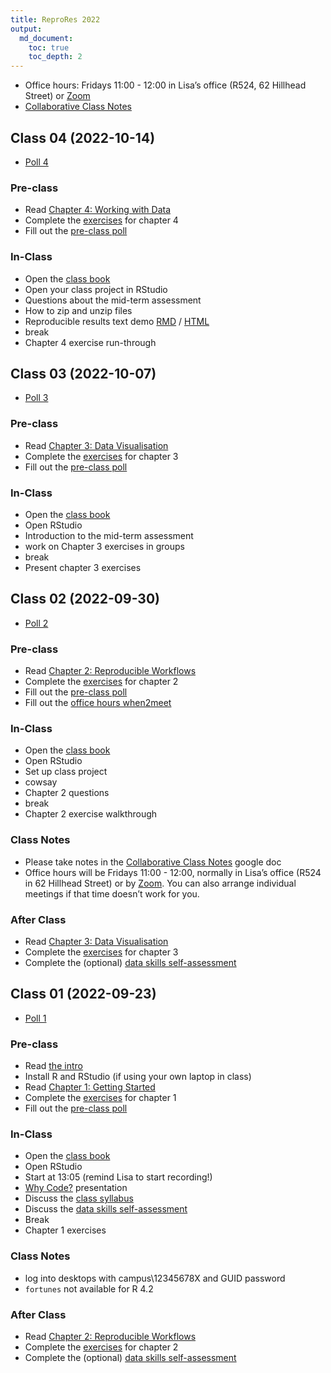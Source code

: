 ```yaml
---
title: ReproRes 2022
output: 
  md_document:
    toc: true
    toc_depth: 2
---
```


* Office hours: Fridays 11:00 - 12:00 in Lisa's office (R524, 62 Hillhead Street) or [Zoom](https://uofglasgow.zoom.us/my/debruine)
* [Collaborative Class Notes](https://docs.google.com/document/d/1ZSSg7UjnZGvuR3-gSnYdTEZWPIvuFrRTPLhjpeLtkzc/)

## Class 04 (2022-10-14)

* [Poll 4](https://debruine.github.io/reprores_2022/polls/poll-04.html)

### Pre-class

-   Read [Chapter 4: Working with Data](https://psyteachr.github.io/reprores-v3/data.html)
-   Complete the
    [exercises](https://psyteachr.github.io/reprores-v3/exercises.html)
    for chapter 4
-   Fill out the [pre-class poll](https://forms.gle/yee8TwyKn5PefPkK7)

### In-Class

-   Open the [class book](https://psyteachr.github.io/reprores-v3/)
-   Open your class project in RStudio
-   Questions about the mid-term assessment
-   How to zip and unzip files
-   Reproducible results text demo [RMD](demo.Rmd) / [HTML](demo.html)
-   break
-   Chapter 4 exercise run-through

## Class 03 (2022-10-07)

* [Poll 3](https://debruine.github.io/reprores_2022/polls/poll-03.html)

### Pre-class

-   Read [Chapter 3: Data Visualisation](https://psyteachr.github.io/reprores-v3/ggplot.html)
-   Complete the
    [exercises](https://psyteachr.github.io/reprores-v3/exercises.html)
    for chapter 3
-   Fill out the [pre-class poll](https://forms.gle/RzuYHaA9jpkStner6)

### In-Class

-   Open the [class book](https://psyteachr.github.io/reprores-v3/)
-   Open RStudio
-   Introduction to the mid-term assessment
-   work on Chapter 3 exercises in groups
-   break
-   Present chapter 3 exercises

## Class 02 (2022-09-30)

* [Poll 2](https://debruine.github.io/reprores_2022/polls/poll-02.html)

### Pre-class

-   Read [Chapter 2: Reproducible
    Workflows](https://psyteachr.github.io/reprores-v3/repro.html)
-   Complete the
    [exercises](https://psyteachr.github.io/reprores-v3/exercises.html)
    for chapter 2
-   Fill out the [pre-class poll](https://forms.gle/6ZiotbRgWPy79nhs9)
-   Fill out the [office hours when2meet](https://www.when2meet.com/?16977819-cpkIB)

### In-Class

-   Open the [class book](https://psyteachr.github.io/reprores-v3/)
-   Open RStudio
-   Set up class project
-   cowsay
-   Chapter 2 questions
-   break
-   Chapter 2 exercise walkthrough

### Class Notes

-   Please take notes in the [Collaborative Class Notes](https://docs.google.com/document/d/1ZSSg7UjnZGvuR3-gSnYdTEZWPIvuFrRTPLhjpeLtkzc/) google doc
-   Office hours will be Fridays 11:00 - 12:00, normally in Lisa's office (R524 in 62 Hillhead Street) or by [Zoom](https://uofglasgow.zoom.us/my/debruine). You can also arrange individual meetings if that time doesn't work for you.

### After Class

-   Read [Chapter 3: Data Visualisation](https://psyteachr.github.io/reprores-v3/ggplot.html)
-   Complete the
    [exercises](https://psyteachr.github.io/reprores-v3/exercises.html)
    for chapter 3
-   Complete the (optional) [data skills
    self-assessment](https://moodle.gla.ac.uk/mod/assign/view.php?id=3103593)

## Class 01 (2022-09-23)
<!--
* [Recording](): check the Teams channel for the recording passcode
-->
* [Poll 1](https://debruine.github.io/reprores_2022/polls/poll-01.html)

### Pre-class 

- Read [the intro](https://psyteachr.github.io/reprores-v3/) 
- Install R and RStudio (if using your own laptop in class)
- Read [Chapter 1: Getting Started](https://psyteachr.github.io/reprores-v3/intro.html) 
- Complete the [exercises](https://psyteachr.github.io/reprores-v3/exercises.html) for chapter 1
- Fill out the [pre-class poll](https://forms.gle/m6MuVqLpxoakyCGk7)

### In-Class

- Open the [class book](https://psyteachr.github.io/reprores-v3/)
- Open RStudio 
- Start at 13:05 (remind Lisa to start recording!)
- [Why Code?](https://debruine.github.io/why-code/) presentation
- Discuss the [class syllabus](https://moodle.gla.ac.uk/course/view.php?id=33447&section=1)
- Discuss the [data skills self-assessment](https://moodle.gla.ac.uk/mod/assign/view.php?id=3103593)
- Break
- Chapter 1 exercises

### Class Notes

- log into desktops with campus\12345678X and GUID password
- `fortunes` not available for R 4.2


### After Class

- Read [Chapter 2: Reproducible Workflows](https://psyteachr.github.io/reprores-v3/repro.html)
- Complete the [exercises](https://psyteachr.github.io/reprores-v3/exercises.html) for chapter 2
- Complete the (optional) [data skills self-assessment](https://moodle.gla.ac.uk/mod/assign/view.php?id=3103593)
